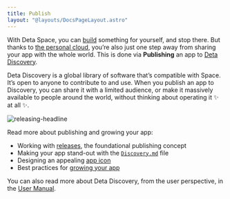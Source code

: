 ```yaml
---
title: Publish
layout: "@layouts/DocsPageLayout.astro"
---
```


<PublishCloud/>

With Deta Space, you can [build](/docs/en/build) something for yourself, and stop there. 
But thanks to [the personal cloud](/docs/en/learn/personal-cloud), you’re also just one step away from sharing your app with the whole world. This is done via **Publishing** an app to [Deta Discovery](https://deta.space/discovery).

Deta Discovery is a global library of software that’s compatible with Space. It’s open to anyone to contribute to and use. 
When you publish an app to Discovery, you can share it with a limited audience, or make it massively available to people around the world, without thinking about operating it ✨ at all ✨. 

![releasing-headline](/docs-assets/publish/releasing-headline.png)

Read more about publishing and growing your app:
- Working with [releases](/docs/en/publish/releases), the foundational publishing concept
- Making your app stand-out with the [`Discovery.md`](/docs/en/publish/discovery-md) file
- Designing an appealing [app icon](/docs/en/publish/app-icons)
- Best practices for [growing your app](/docs/en/publish/growing-your-app)

You can also read more about Deta Discovery, from the user perspective, in the [User Manual](/docs/en/use/space-apps/discovery).